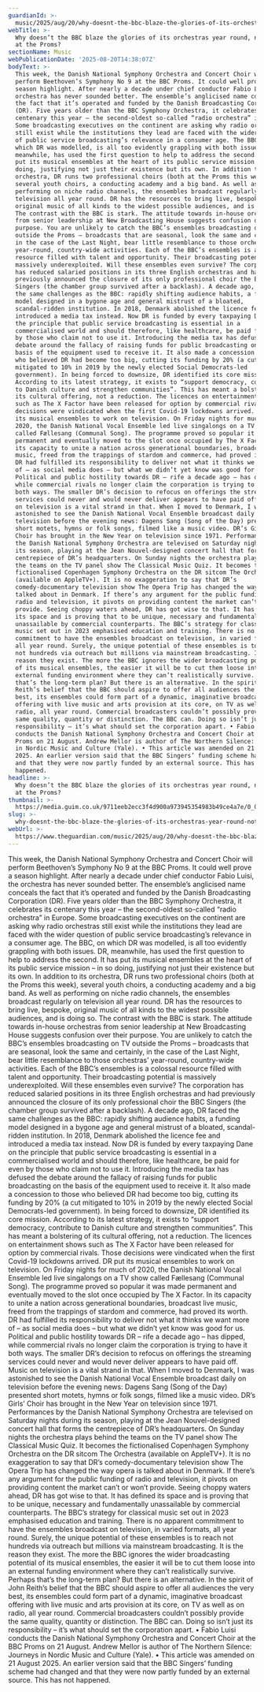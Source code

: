 ```yaml
---
guardianId: >-
  music/2025/aug/20/why-doesnt-the-bbc-blaze-the-glories-of-its-orchestras-year-round-not-just-at-the-proms
webTitle: >-
  Why doesn’t the BBC blaze the glories of its orchestras year round, not just
  at the Proms?
sectionName: Music
webPublicationDate: '2025-08-20T14:38:07Z'
bodyText: >-
  This week, the Danish National Symphony Orchestra and Concert Choir will
  perform Beethoven’s Symphony No 9 at the BBC Proms. It could well prove a
  season highlight. After nearly a decade under chief conductor Fabio Luisi, the
  orchestra has never sounded better. The ensemble’s anglicised name conceals
  the fact that it’s operated and funded by the Danish Broadcasting Corporation
  (DR). Five years older than the BBC Symphony Orchestra, it celebrates its
  centenary this year – the second-oldest so-called “radio orchestra” in Europe.
  Some broadcasting executives on the continent are asking why radio orchestras
  still exist while the institutions they lead are faced with the wider question
  of public service broadcasting’s relevance in a consumer age. The BBC, on
  which DR was modelled, is all too evidently grappling with both issues. DR,
  meanwhile, has used the first question to help to address the second. It has
  put its musical ensembles at the heart of its public service mission – in so
  doing, justifying not just their existence but its own. In addition to its
  orchestra, DR runs two professional choirs (both at the Proms this week),
  several youth choirs, a conducting academy and a big band. As well as
  performing on niche radio channels, the ensembles broadcast regularly on
  television all year round. DR has the resources to bring live, bespoke,
  original music of all kinds to the widest possible audiences, and is doing so.
  The contrast with the BBC is stark. The attitude towards in-house orchestras
  from senior leadership at New Broadcasting House suggests confusion over their
  purpose. You are unlikely to catch the BBC’s ensembles broadcasting on TV
  outside the Proms – broadcasts that are seasonal, look the same and certainly,
  in the case of the Last Night, bear little resemblance to those orchestras’
  year-round, country-wide activities. Each of the BBC’s ensembles is a colossal
  resource filled with talent and opportunity. Their broadcasting potential is
  massively underexploited. Will these ensembles even survive? The corporation
  has reduced salaried positions in its three English orchestras and had
  previously announced the closure of its only professional choir the BBC
  Singers (the chamber group survived after a backlash). A decade ago, DR faced
  the same challenges as the BBC: rapidly shifting audience habits, a funding
  model designed in a bygone age and general mistrust of a bloated,
  scandal-ridden institution. In 2018, Denmark abolished the licence fee and
  introduced a media tax instead. Now DR is funded by every taxpaying Dane on
  the principle that public service broadcasting is essential in a
  commercialised world and should therefore, like healthcare, be paid for even
  by those who claim not to use it. Introducing the media tax has defused the
  debate around the fallacy of raising funds for public broadcasting on the
  basis of the equipment used to receive it. It also made a concession to those
  who believed DR had become too big, cutting its funding by 20% (a cut
  mitigated to 10% in 2019 by the newly elected Social Democrats-led
  government). In being forced to downsize, DR identified its core mission.
  According to its latest strategy, it exists to “support democracy, contribute
  to Danish culture and strengthen communities”. This has meant a bolstering of
  its cultural offering, not a reduction. The licences on entertainment shows
  such as The X Factor have been released for option by commercial rivals. Those
  decisions were vindicated when the first Covid-19 lockdowns arrived. DR put
  its musical ensembles to work on television. On Friday nights for much of
  2020, the Danish National Vocal Ensemble led live singalongs on a TV show
  called Fællesang (Communal Song). The programme proved so popular it was made
  permanent and eventually moved to the slot once occupied by The X Factor. In
  its capacity to unite a nation across generational boundaries, broadcast live
  music, freed from the trappings of stardom and commerce, had proved its worth.
  DR had fulfilled its responsibility to deliver not what it thinks we want more
  of – as social media does – but what we didn’t yet know was good for us.
  Political and public hostility towards DR – rife a decade ago – has dipped,
  while commercial rivals no longer claim the corporation is trying to have it
  both ways. The smaller DR’s decision to refocus on offerings the streaming
  services could never and would never deliver appears to have paid off. Music
  on television is a vital strand in that. When I moved to Denmark, I was
  astonished to see the Danish National Vocal Ensemble broadcast daily on
  television before the evening news: Dagens Sang (Song of the Day) presented
  short motets, hymns or folk songs, filmed like a music video. DR’s Girls’
  Choir has brought in the New Year on television since 1971. Performances by
  the Danish National Symphony Orchestra are televised on Saturday nights during
  its season, playing at the Jean Nouvel-designed concert hall that forms the
  centrepiece of DR’s headquarters. On Sunday nights the orchestra plays behind
  the teams on the TV panel show The Classical Music Quiz. It becomes the
  fictionalised Copenhagen Symphony Orchestra on the DR sitcom The Orchestra
  (available on AppleTV+). It is no exaggeration to say that DR’s
  comedy-documentary television show The Opera Trip has changed the way opera is
  talked about in Denmark. If there’s any argument for the public funding of
  radio and television, it pivots on providing content the market can’t or won’t
  provide. Seeing choppy waters ahead, DR has got wise to that. It has defined
  its space and is proving that to be unique, necessary and fundamentally
  unassailable by commercial counterparts. The BBC’s strategy for classical
  music set out in 2023 emphasised education and training. There is no apparent
  commitment to have the ensembles broadcast on television, in varied formats,
  all year round. Surely, the unique potential of these ensembles is to reach
  not hundreds via outreach but millions via mainstream broadcasting. It is the
  reason they exist. The more the BBC ignores the wider broadcasting potential
  of its musical ensembles, the easier it will be to cut them loose into an
  external funding environment where they can’t realistically survive. Perhaps
  that’s the long-term plan? But there is an alternative. In the spirit of John
  Reith’s belief that the BBC should aspire to offer all audiences the very
  best, its ensembles could form part of a dynamic, imaginative broadcast
  offering with live music and arts provision at its core, on TV as well as on
  radio, all year round. Commercial broadcasters couldn’t possibly provide the
  same quality, quantity or distinction. The BBC can. Doing so isn’t just its
  responsibility – it’s what should set the corporation apart. • Fabio Luisi
  conducts the Danish National Symphony Orchestra and Concert Choir at the BBC
  Proms on 21 August. Andrew Mellor is author of The Northern Silence: Journeys
  in Nordic Music and Culture (Yale). • This article was amended on 21 August
  2025. An earlier version said that the BBC Singers’ funding scheme had changed
  and that they were now partly funded by an external source. This has not
  happened.
headline: >-
  Why doesn’t the BBC blaze the glories of its orchestras year round, not just
  at the Proms?
thumbnail: >-
  https://media.guim.co.uk/9711eeb2ecc3f4d900a973945354983b49ce4a7e/0_0_2500_2000/500.jpg
slug: >-
  why-doesnt-the-bbc-blaze-the-glories-of-its-orchestras-year-round-not-just-at-the-proms
webUrl: >-
  https://www.theguardian.com/music/2025/aug/20/why-doesnt-the-bbc-blaze-the-glories-of-its-orchestras-year-round-not-just-at-the-proms
---
```

This week, the Danish National Symphony Orchestra and Concert Choir will perform Beethoven’s Symphony No 9 at the BBC Proms. It could well prove a season highlight. After nearly a decade under chief conductor Fabio Luisi, the orchestra has never sounded better. The ensemble’s anglicised name conceals the fact that it’s operated and funded by the Danish Broadcasting Corporation (DR). Five years older than the BBC Symphony Orchestra, it celebrates its centenary this year – the second-oldest so-called “radio orchestra” in Europe. Some broadcasting executives on the continent are asking why radio orchestras still exist while the institutions they lead are faced with the wider question of public service broadcasting’s relevance in a consumer age. The BBC, on which DR was modelled, is all too evidently grappling with both issues. DR, meanwhile, has used the first question to help to address the second. It has put its musical ensembles at the heart of its public service mission – in so doing, justifying not just their existence but its own. In addition to its orchestra, DR runs two professional choirs (both at the Proms this week), several youth choirs, a conducting academy and a big band. As well as performing on niche radio channels, the ensembles broadcast regularly on television all year round. DR has the resources to bring live, bespoke, original music of all kinds to the widest possible audiences, and is doing so. The contrast with the BBC is stark. The attitude towards in-house orchestras from senior leadership at New Broadcasting House suggests confusion over their purpose. You are unlikely to catch the BBC’s ensembles broadcasting on TV outside the Proms – broadcasts that are seasonal, look the same and certainly, in the case of the Last Night, bear little resemblance to those orchestras’ year-round, country-wide activities. Each of the BBC’s ensembles is a colossal resource filled with talent and opportunity. Their broadcasting potential is massively underexploited. Will these ensembles even survive? The corporation has reduced salaried positions in its three English orchestras and had previously announced the closure of its only professional choir the BBC Singers (the chamber group survived after a backlash). A decade ago, DR faced the same challenges as the BBC: rapidly shifting audience habits, a funding model designed in a bygone age and general mistrust of a bloated, scandal-ridden institution. In 2018, Denmark abolished the licence fee and introduced a media tax instead. Now DR is funded by every taxpaying Dane on the principle that public service broadcasting is essential in a commercialised world and should therefore, like healthcare, be paid for even by those who claim not to use it. Introducing the media tax has defused the debate around the fallacy of raising funds for public broadcasting on the basis of the equipment used to receive it. It also made a concession to those who believed DR had become too big, cutting its funding by 20% (a cut mitigated to 10% in 2019 by the newly elected Social Democrats-led government). In being forced to downsize, DR identified its core mission. According to its latest strategy, it exists to “support democracy, contribute to Danish culture and strengthen communities”. This has meant a bolstering of its cultural offering, not a reduction. The licences on entertainment shows such as The X Factor have been released for option by commercial rivals. Those decisions were vindicated when the first Covid-19 lockdowns arrived. DR put its musical ensembles to work on television. On Friday nights for much of 2020, the Danish National Vocal Ensemble led live singalongs on a TV show called Fællesang (Communal Song). The programme proved so popular it was made permanent and eventually moved to the slot once occupied by The X Factor. In its capacity to unite a nation across generational boundaries, broadcast live music, freed from the trappings of stardom and commerce, had proved its worth. DR had fulfilled its responsibility to deliver not what it thinks we want more of – as social media does – but what we didn’t yet know was good for us. Political and public hostility towards DR – rife a decade ago – has dipped, while commercial rivals no longer claim the corporation is trying to have it both ways. The smaller DR’s decision to refocus on offerings the streaming services could never and would never deliver appears to have paid off. Music on television is a vital strand in that. When I moved to Denmark, I was astonished to see the Danish National Vocal Ensemble broadcast daily on television before the evening news: Dagens Sang (Song of the Day) presented short motets, hymns or folk songs, filmed like a music video. DR’s Girls’ Choir has brought in the New Year on television since 1971. Performances by the Danish National Symphony Orchestra are televised on Saturday nights during its season, playing at the Jean Nouvel-designed concert hall that forms the centrepiece of DR’s headquarters. On Sunday nights the orchestra plays behind the teams on the TV panel show The Classical Music Quiz. It becomes the fictionalised Copenhagen Symphony Orchestra on the DR sitcom The Orchestra (available on AppleTV+). It is no exaggeration to say that DR’s comedy-documentary television show The Opera Trip has changed the way opera is talked about in Denmark. If there’s any argument for the public funding of radio and television, it pivots on providing content the market can’t or won’t provide. Seeing choppy waters ahead, DR has got wise to that. It has defined its space and is proving that to be unique, necessary and fundamentally unassailable by commercial counterparts. The BBC’s strategy for classical music set out in 2023 emphasised education and training. There is no apparent commitment to have the ensembles broadcast on television, in varied formats, all year round. Surely, the unique potential of these ensembles is to reach not hundreds via outreach but millions via mainstream broadcasting. It is the reason they exist. The more the BBC ignores the wider broadcasting potential of its musical ensembles, the easier it will be to cut them loose into an external funding environment where they can’t realistically survive. Perhaps that’s the long-term plan? But there is an alternative. In the spirit of John Reith’s belief that the BBC should aspire to offer all audiences the very best, its ensembles could form part of a dynamic, imaginative broadcast offering with live music and arts provision at its core, on TV as well as on radio, all year round. Commercial broadcasters couldn’t possibly provide the same quality, quantity or distinction. The BBC can. Doing so isn’t just its responsibility – it’s what should set the corporation apart. • Fabio Luisi conducts the Danish National Symphony Orchestra and Concert Choir at the BBC Proms on 21 August. Andrew Mellor is author of The Northern Silence: Journeys in Nordic Music and Culture (Yale). • This article was amended on 21 August 2025. An earlier version said that the BBC Singers’ funding scheme had changed and that they were now partly funded by an external source. This has not happened.
